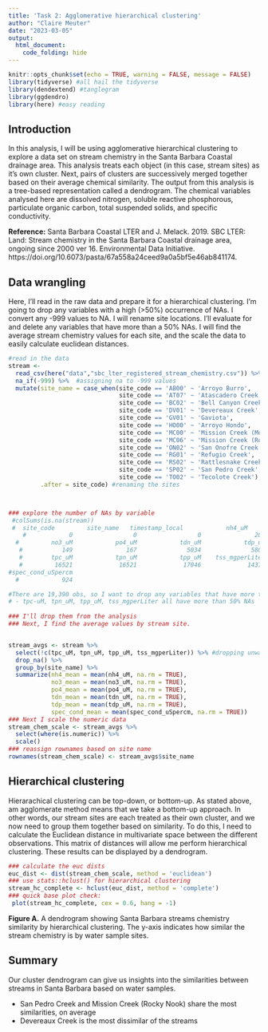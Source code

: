 ```yaml
---
title: 'Task 2: Agglomerative hierarchical clustering'
author: "Claire Meuter"
date: "2023-03-05"
output: 
  html_document:
    code_folding: hide
---
```


```r
knitr::opts_chunk$set(echo = TRUE, warning = FALSE, message = FALSE)
library(tidyverse) #all hail the tidyverse
library(dendextend) #tanglegram
library(ggdendro)
library(here) #easy reading

```

## Introduction
In this analysis, I will be using agglomerative hierarchical clustering to explore a data set on stream chemistry in the Santa Barbara Coastal drainage area. This analysis treats each object (in this case, stream sites) as it's own cluster. Next, pairs of clusters are successively merged together based on their average chemical similarity. The output from this analysis is a tree-based representation called a dendrogram. The chemical variables analysed here are dissolved nitrogen, soluble reactive phosphorous, particulate organic carbon, total suspended solids, and specific conductivity. 

**Reference:** Santa Barbara Coastal LTER and J. Melack. 2019. SBC LTER: Land: Stream chemistry in the Santa Barbara Coastal drainage area, ongoing since 2000 ver 16. Environmental Data Initiative. https://doi.org/10.6073/pasta/67a558a24ceed9a0a5bf5e46ab841174. 

## Data wrangling
Here, I'll read in the raw data and prepare it for a hierarchical clustering. I'm going to drop any variables with a high (>50%) occurrence of NAs. I convert any -999 values to NA. I will rename site locations. I'll evaluate for and delete any variables that have more than a 50% NAs. I will find the average stream chemistry values for each site, and the scale the data to easily calculate euclidean distances. 

```r
#read in the data
stream <-
  read_csv(here("data","sbc_lter_registered_stream_chemistry.csv")) %>% 
  na_if(-999) %>%  #assigning na to -999 values 
  mutate(site_name = case_when(site_code == 'AB00' ~ 'Arroyo Burro',
                               site_code == 'AT07' ~ 'Atascadero Creek',
                               site_code == 'BC02' ~ 'Bell Canyon Creek',
                               site_code == 'DV01' ~ 'Devereaux Creek',
                               site_code == 'GV01' ~ 'Gaviota',
                               site_code == 'HO00' ~ 'Arroyo Hondo',
                               site_code == 'MC00' ~ 'Mission Creek (Montecito St)',
                               site_code == 'MC06' ~ 'Mission Creek (Rocky Nook)',
                               site_code == 'ON02' ~ 'San Onofre Creek',
                               site_code == 'RG01' ~ 'Refugio Creek',
                               site_code == 'RS02' ~ 'Rattlesnake Creek',
                               site_code == 'SP02' ~ 'San Pedro Creek',
                               site_code == 'TO02' ~ 'Tecolote Creek'), 
         .after = site_code) #renaming the sites 



### explore the number of NAs by variable
 #colSums(is.na(stream))
 #  site_code         site_name   timestamp_local            nh4_uM 
    #            0                 0                 0               203 
  #         no3_uM            po4_uM            tdn_uM            tdp_uM 
   #           149               167              5034              5801 
   #        tpc_uM            tpn_uM            tpp_uM    tss_mgperLiter 
   #         16521             16521             17046             14376 
#spec_cond_uSpercm 
  #            924 

#There are 19,390 obs, so I want to drop any variables that have more than 9,695 NAs. 
# - tpc-uM, tpn_uM, tpp_uM, tss_mgperLiter all have more than 50% NAs
 
### I'll drop them from the analysis
### Next, I find the average values by stream site.


stream_avgs <- stream %>% 
  select(!c(tpc_uM, tpn_uM, tpp_uM, tss_mgperLiter)) %>% #dropping unwanted variables
  drop_na() %>% 
  group_by(site_name) %>% 
  summarize(nh4_mean = mean(nh4_uM, na.rm = TRUE),
            no3_mean = mean(no3_uM, na.rm = TRUE),
            po4_mean = mean(po4_uM, na.rm = TRUE),
            tdn_mean = mean(tdn_uM, na.rm = TRUE),
            tdp_mean = mean(tdp_uM, na.rm = TRUE),
            spec_cond_mean = mean(spec_cond_uSpercm, na.rm = TRUE))
### Next I scale the numeric data
stream_chem_scale <- stream_avgs %>% 
  select(where(is.numeric)) %>% 
  scale()
### reassign rownames based on site name
rownames(stream_chem_scale) <- stream_avgs$site_name
```

## Hierarchical clustering
Hierarachical clustering can be top-down, or bottom-up. As stated above, am agglomerate method means that we take a bottom-up approach. In other words, our stream sites are each treated as their own cluster, and we now need to group them together based on similarity. 
To do this, I need to calculate the Euclidean distance in multivariate space between the different observations. This matrix of distances will allow me perform hierarchical clustering. These results can be displayed by a dendrogram.  

```r
### calculate the euc dists
euc_dist <- dist(stream_chem_scale, method = 'euclidean')
### use stats::hclust() for hierarchical clustering
stream_hc_complete <- hclust(euc_dist, method = 'complete')
### quick base plot check:
 plot(stream_hc_complete, cex = 0.6, hang = -1)
```

**Figure A.** A dendrogram showing Santa Barbara streams chemistry similarity by hierarchical clustering. The y-axis indicates how similar the stream chemistry is by water sample sites. 

## Summary 
Our cluster dendrogram can give us insights into the similarities between streams in Santa Barbara based on water samples. 

 - San Pedro Creek and Mission Creek (Rocky Nook) share the most similarities, on average
 - Devereaux Creek is the most dissimilar of the streams 
